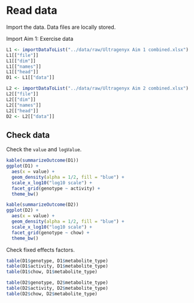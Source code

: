 # Read data

Import the data.
Data files are locally stored.

Import Aim 1: Exercise data

```r
L1 <- importDataToList("../data/raw/Ultragenyx Aim 1 combined.xlsx")
L1[["file"]]
L1[["dim"]]
L1[["names"]]
L1[["head"]]
D1 <- L1[["data"]]
```

```r
L2 <- importDataToList("../data/raw/Ultragenyx Aim 2 combined.xlsx")
L2[["file"]]
L2[["dim"]]
L2[["names"]]
L2[["head"]]
D2 <- L2[["data"]]
```


## Check data

Check the `value` and `logValue`.

```r
kable(summarizeOutcome(D1))
ggplot(D1) +
  aes(x = value) +
  geom_density(alpha = 1/2, fill = "blue") +
  scale_x_log10("log10 scale") +
  facet_grid(genotype ~ activity) +
  theme_bw()
```

```r
kable(summarizeOutcome(D2))
ggplot(D2) +
  aes(x = value) +
  geom_density(alpha = 1/2, fill = "blue") +
  scale_x_log10("log10 scale") +
  facet_grid(genotype ~ chow) +
  theme_bw()
```


Check fixed effects factors.

```r
table(D1$genotype, D1$metabolite_type)
table(D1$activity, D1$metabolite_type)
table(D1$chow, D1$metabolite_type)
```

```r
table(D2$genotype, D2$metabolite_type)
table(D2$activity, D2$metabolite_type)
table(D2$chow, D2$metabolite_type)
```
